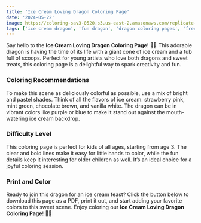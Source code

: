 ```yaml
---
title: 'Ice Cream Loving Dragon Coloring Page'
date: '2024-05-22'
image: https://coloring-sav3-0520.s3.us-east-2.amazonaws.com/replicate-prediction-zfnt7msdr9rgp0cfkw1vkrvmwr.png
tags: ['ice cream dragon', 'fun dragon', 'dragon coloring pages', 'free coloring pages', 'kids activity']
---
```



Say hello to the **Ice Cream Loving Dragon Coloring Page**! 🍦🐉 This adorable dragon is having the time of its life with a giant cone of ice cream and a tub full of scoops. Perfect for young artists who love both dragons and sweet treats, this coloring page is a delightful way to spark creativity and fun.

<div style={{ marginTop: '20px' }}></div>

### **Coloring Recommendations**
To make this scene as deliciously colorful as possible, use a mix of bright and pastel shades. Think of all the flavors of ice cream: strawberry pink, mint green, chocolate brown, and vanilla white. The dragon can be in vibrant colors like purple or blue to make it stand out against the mouth-watering ice cream backdrop.

<div style={{ marginTop: '20px' }}></div>

### **Difficulty Level**
This coloring page is perfect for kids of all ages, starting from age 3. The clear and bold lines make it easy for little hands to color, while the fun details keep it interesting for older children as well. It’s an ideal choice for a joyful coloring session.

<div style={{ marginTop: '20px' }}></div>

### **Print and Color**
Ready to join this dragon for an ice cream feast? Click the button below to download this page as a PDF, print it out, and start adding your favorite colors to this sweet scene. Enjoy coloring our **Ice Cream Loving Dragon Coloring Page**! 🎨🍧


